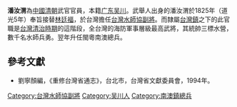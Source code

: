 '''潘汝渭'''為[[中國|中國]][[清朝|清朝]]武官官員，本籍[[广东|广东]][[吴川|吴川]]。武舉人出身的潘汝渭於1825年（道光5年）奉旨接替[[林廷福|林廷福]]，於台灣擔任[[台灣水師協|台灣水師協]][[副將|副將]]。而隸屬[[台灣鎮|台灣鎮]]之下的此官職是[[台灣清治時期|台灣清治時期]]的這階段，全台灣的海防軍事層級最高武將，其統帥三標水營，數千名水師兵勇。翌年升任閩粵南澳總兵。
{{start box}}
{{s-before|[[林廷福|林廷福]]}}
{{s-title|[[台灣水師協|台灣水師協]][[副將|副將]]|1825年上任}}
{{s-after|[[莊芳機|莊芳機]]}}
{{end box}}

==參考文獻==
*劉寧顏編，《重修台灣省通志》，台北市，台灣省文獻委員會，1994年。

[[Category:台灣水師協副將|Category:台灣水師協副將]]
[[Category:吴川人|Category:吴川人]]
[[Category:南澳鎮總兵|Category:南澳鎮總兵]]